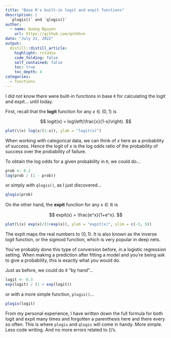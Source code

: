 ```yaml
---
title: "Base R's built-in logit and expit functions"
description: |
  `plogis()` and `qlogis()`
author:
  - name: Quang Nguyen
    url: https://github.com/qntkhvn
date: "July 21, 2022"
output:
  distill::distill_article:
    highlight: rstudio
    code_folding: false
    self_contained: false
    toc: true
    toc_depth: 4
categories:
  - functions
---
```


I did not know there were built-in functions in base `R` for calculating the logit and expit... until today.

First, recall that the **logit** function for any $x \in (0,1)$ is

$$
logit(x) = log\left(\frac{x}{1-x}\right). 
$$
```r
plot(\(x) log(x/(1-x)), ylab = "logit(x)")
```

When working with categorical data, we can think of $x$ here as a probability of success. Hence the logit of $x$ is the log odds ratio of the probability of success over the probability of failure.

To obtain the log odds for a given probability in `R`, we could do...

```r
prob <- 0.2
log(prob / (1 - prob))
```

or simply with `qlogis()`, as I just discovered...

```r
qlogis(prob)
```

On the other hand, the **expit** function for any $x \in \mathbb{R}$ is

$$
expit(x) = \frac{e^x}{1+e^x}.
$$
```r
plot(\(x) exp(x)/(1+exp(x)), ylab = "expit(x)", xlim = c(-5, 5))
```

The expit maps the real numbers to $(0, 1)$. It is also known as the inverse logit function, or the sigmoid function, which is very popular in deep nets.

You've probably done this type of conversion before, in a logistic regression setting. When making a prediction after fitting a model and you're being ask to give a probability, this is exactly what you would do. 

Just as before, we could do it "by hand"...

```r
logit <- 0.3
exp(logit) / (1 + exp(logit))
```

or with a more simple function, `plogis()`...

```r
plogis(logit)
```

From my personal experience, I have written down the full formula for both logit and expit many times and forgotten a parenthesis here and there every so often. This is where `plogis` and `qlogis` will come in handy. More simple. Less code writing. And no more errors related to ()'s.
